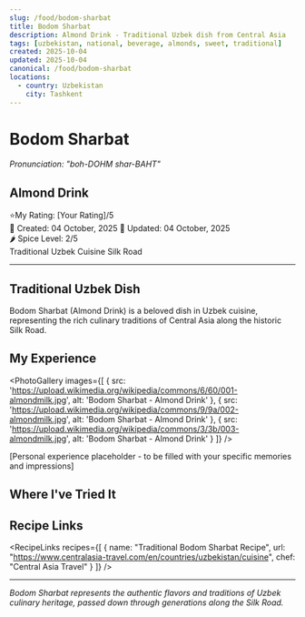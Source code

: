 ```yaml
---
slug: /food/bodom-sharbat
title: Bodom Sharbat
description: Almond Drink - Traditional Uzbek dish from Central Asia
tags: [uzbekistan, national, beverage, almonds, sweet, traditional]
created: 2025-10-04
updated: 2025-10-04
canonical: /food/bodom-sharbat
locations:
  - country: Uzbekistan
    city: Tashkent
---
```



# Bodom Sharbat
*Pronunciation: "boh-DOHM shar-BAHT"*

## Almond Drink

<div className="food-rating">
  <span className="star">⭐</span>My Rating: [Your Rating]/5
</div>

<div className="food-metadata">
  <span className="food-date">📅 Created: 04 October, 2025</span>
  <span className="food-date">🔄 Updated: 04 October, 2025</span>
</div>

<div className="spice-level">
  🌶️ Spice Level: 2/5
</div>

<div className="food-tags">
  <span className="food-tag">Traditional</span>
  <span className="food-tag">Uzbek Cuisine</span>
  <span className="food-tag">Silk Road</span>
</div>

---

## Traditional Uzbek Dish

Bodom Sharbat (Almond Drink) is a beloved dish in Uzbek cuisine, representing the rich culinary traditions of Central Asia along the historic Silk Road.

## My Experience

<PhotoGallery
  images={[
    { src: 'https://upload.wikimedia.org/wikipedia/commons/6/60/001-almondmilk.jpg', alt: 'Bodom Sharbat - Almond Drink' },
    { src: 'https://upload.wikimedia.org/wikipedia/commons/9/9a/002-almondmilk.jpg', alt: 'Bodom Sharbat - Almond Drink' },
    { src: 'https://upload.wikimedia.org/wikipedia/commons/3/3b/003-almondmilk.jpg', alt: 'Bodom Sharbat - Almond Drink' }
  ]}
/>

[Personal experience placeholder - to be filled with your specific memories and impressions]

## Where I've Tried It

<MapEmbed location="Tashkent, Uzbekistan" description="Traditional preparation across Uzbekistan" />

## Recipe Links

<RecipeLinks
  recipes={[
    {
      name: "Traditional Bodom Sharbat Recipe",
      url: "https://www.centralasia-travel.com/en/countries/uzbekistan/cuisine",
      chef: "Central Asia Travel"
    }
  ]}
/>

---

*Bodom Sharbat represents the authentic flavors and traditions of Uzbek culinary heritage, passed down through generations along the Silk Road.*
